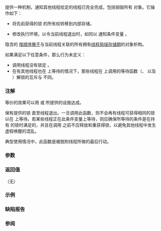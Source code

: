 {{cpp/title|notify_all_at_thread_exit}}
{{cpp/thread/navbar}}
{{ddcl|header=condition_variable|since=c++11|
void notify_all_at_thread_exit( std::condition_variable&amp; cond,
                                std::unique_lock&lt;std::mutex&gt; lk );
}}

{{tt|notify_all_at_thread_exit}} 提供一种机制，通知其他线程给定的线程已完全完成，包括销毁所有 {{ltt|cpp/keyword/thread_local}} 对象。它操作如下：

* 将先前获得的锁 {{c|lk}} 的所有权转移到内部存储。

* 修改执行环境，以令当前线程退出时，如同以 {{c multi|lk.unlock();|cond.notify_all();}} 通知条件变量 {{c|cond}}。

隐含的 {{c|lk.unlock}} [[cpp/atomic/memory_order|按顺序晚于]]与当前线程关联的所有拥有[[cpp/keyword/thread_local|线程局域存储期]]的对象析构。

如果满足以下任意条件，那么行为未定义：
* 调用线程没有锁定 {{c|lk}}。
* 在有其他线程也在 {{c|cond}} 上等待的情况下，那些线程在 {{c|cond}} 上调用的等待函数（{{tt|wait}}、{{lc|wait_for}} 以及 {{lc|wait_until}}）解锁的互斥与 {{c|lk.mutex()}} 不同。

===注解===
等价的效果可以用 {{lc|std::promise}} 或 {{lc|std::packaged_task}} 所提供的设施达成。

保有提供的锁 {{c|lk}} 直至线程退出。一旦调用此函数，则不会再有线程可获得相同的锁以在 {{c|cond}} 上等待。若某些线程正在此条件变量上等待，则应确保所等待的条件是在持有 {{c|lk}} 的锁时满足的，并且在调用 {{tt|notify_all_at_thread_exit}} 之前不应释放和重获得锁，以避免其他线程中发生虚假唤醒的混乱。

典型使用情况中，此函数是被脱附线程所做的最后行动。

===参数===
{{par begin}}
{{par|cond|在线程退出时通知的条件变量}}
{{par|lk|与条件变量 {{c|cond}} 关联的锁}}
{{par end}}

===返回值===
（无）

===示例===
{{example
|此部分代码零碎地描绘 {{tt|notify_all_at_thread_exit}} 能如何用于避免在线程局域对象处于被析构过程时，访问依赖于它们的数据：
|code=
#include &lt;cassert&gt;
#include &lt;condition_variable&gt;
#include &lt;mutex&gt;
#include &lt;string&gt;
#include &lt;thread&gt;
 
std::mutex m;
std::condition_variable cv;

bool ready = false;
ComplexType result; // 某种任意类型

void thread_func()
{
    thread_local std::string thread_local_data = "42";
    
    std::unique_lock&lt;std::mutex&gt; lk(m);
    
    // 用 thread_local 数据赋值给 result
    result = thread_local_data;
    ready = true;
    
    std::notify_all_at_thread_exit(cv, std::move(lk));
    
}   // 1. 销毁 thread_local 对象；
    // 2. 解锁互斥体；
    // 3. 通知 cv。

int main()
{
    std::thread t(thread_func);
    t.detach();
    
    // 做其他工作
    // .…
    
    // 等待脱附的线程
    std::unique_lock&lt;std::mutex&gt; lk(m);
    cv.wait(lk, []{ return ready; });
    
    // result 已就绪且 thread_local 析构函数已完成，无 UB
    assert(result == "42");
}
|output=
}}

===缺陷报告===
{{dr list begin}}
{{dr list item|wg=lwg|dr=2140|std=C++11|before={{tt|notify_all_at_thread_exit}} 的调用同步于在 {{c|cond}} 上等待的函数的调用|after=更新同步要求}}
{{dr list end}}

===参阅===
{{dsc begin}}
{{dsc inc|cpp/thread/promise/dsc set_value_at_thread_exit}}
{{dsc inc|cpp/thread/packaged_task/dsc make_ready_at_thread_exit}}
{{dsc end}}

{{langlinks|de|en|es|fr|it|ja|pt|ru}}